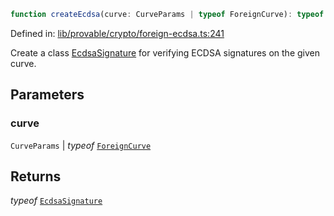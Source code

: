 ```ts
function createEcdsa(curve: CurveParams | typeof ForeignCurve): typeof EcdsaSignature
```

Defined in: [lib/provable/crypto/foreign-ecdsa.ts:241](https://github.com/o1-labs/o1js/blob/df1ff77af12d7cbbed4a6167f02815fad4f0dceb/src/lib/provable/crypto/foreign-ecdsa.ts#L241)

Create a class [EcdsaSignature](../classes/EcdsaSignature.mdx) for verifying ECDSA signatures on the given curve.

## Parameters

### curve

`CurveParams` | *typeof* [`ForeignCurve`](../classes/ForeignCurve.mdx)

## Returns

*typeof* [`EcdsaSignature`](../classes/EcdsaSignature.mdx)
